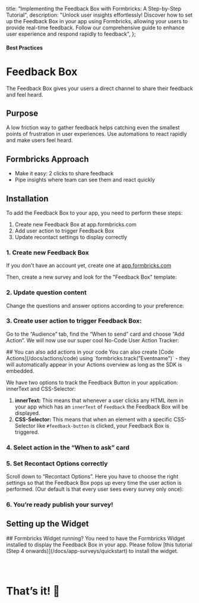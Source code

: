 

  title: "Implementing the Feedback Box with Formbricks: A Step-by-Step Tutorial",
  description:
    "Unlock user insights effortlessly! Discover how to set up the Feedback Box in your app using Formbricks, allowing your users to provide real-time feedback. Follow our comprehensive guide to enhance user experience and respond rapidly to feedback",
};

#### Best Practices

# Feedback Box

The Feedback Box gives your users a direct channel to share their feedback and feel heard.

## Purpose

A low friction way to gather feedback helps catching even the smallest points of frustration in user experiences. Use automations to react rapidly and make users feel heard.

## Formbricks Approach

- Make it easy: 2 clicks to share feedback
- Pipe insights where team can see them and react quickly

## Installation

To add the Feedback Box to your app, you need to perform these steps:

1. Create new Feedback Box at app.formbricks.com
2. Add user action to trigger Feedback Box
3. Update recontact settings to display correctly

### 1. Create new Feedback Box

If you don't have an account yet, create one at [app.formbricks.com](https://app.formbricks.com/auth/signup)

Then, create a new survey and look for the "Feedback Box" template:

<MdxImage
  src={CreateFeedbackBox}
  alt="Create feedback box by template"
  quality="100"
  className="max-w-full rounded-lg sm:max-w-3xl"
/>

### 2. Update question content

Change the questions and answer options according to your preference:

<MdxImage
  src={ChangeTextContent}
  alt="Change text content"
  quality="100"
  className="max-w-full rounded-lg sm:max-w-3xl"
/>

### 3. Create user action to trigger Feedback Box:

Go to the “Audience” tab, find the “When to send” card and choose “Add Action”. We will now use our super cool No-Code User Action Tracker:

<MdxImage src={AddAction} alt="Add action" quality="100" className="max-w-full rounded-lg sm:max-w-3xl" />

<Note>
  ## You can also add actions in your code You can also create [Code Actions](/docs/actions/code) using
  `formbricks.track("Eventname")` - they will automatically appear in your Actions overview as long as the SDK
  is embedded.
</Note>

We have two options to track the Feedback Button in your application: innerText and CSS-Selector:

1. **innerText:** This means that whenever a user clicks any HTML item in your app which has an `innerText` of `Feedback` the Feedback Box will be displayed.
2. **CSS-Selector:** This means that when an element with a specific CSS-Selector like `#feedback-button` is clicked, your Feedback Box is triggered.

<div className="grid max-w-full grid-cols-2 space-x-2 sm:max-w-3xl">
  <MdxImage src={AddHTMLAction} alt="Add HTML action" quality="100" className="rounded-lg" />
  <MdxImage src={AddCSSAction} alt="Add CSS action" quality="100" className="rounded-lg" />
</div>

### 4. Select action in the “When to ask” card

<MdxImage
  src={SelectAction}
  alt="Select feedback button action"
  quality="100"
  className="max-w-full rounded-lg sm:max-w-3xl"
/>

### 5. Set Recontact Options correctly

Scroll down to “Recontact Options”. Here you have to choose the right settings so that the Feedback Box pops up every time the user action is performed. (Our default is that every user sees every survey only once):

<MdxImage
  src={RecontactOptions}
  alt="Set recontact options"
  quality="100"
  className="max-w-full rounded-lg sm:max-w-3xl"
/>

### 6. You’re ready publish your survey!

<MdxImage
  src={PublishSurvey}
  alt="Publish survey"
  quality="100"
  className="max-w-full rounded-lg sm:max-w-3xl"
/>

## Setting up the Widget

<Note>
  ## Formbricks Widget running? You need to have the Formbricks Widget installed to display the Feedback Box
  in your app. Please follow [this tutorial (Step 4 onwards)](/docs/app-surveys/quickstart)
  to install the widget.
</Note>

### &nbsp;

# That’s it! 🎉
